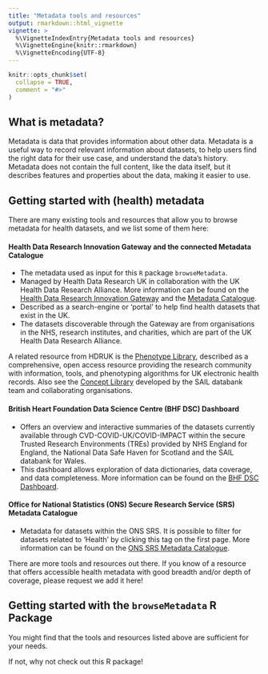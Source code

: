 ```yaml
---
title: "Metadata tools and resources"
output: rmarkdown::html_vignette
vignette: >
  %\VignetteIndexEntry{Metadata tools and resources}
  %\VignetteEngine{knitr::rmarkdown}
  %\VignetteEncoding{UTF-8}
---
```


```r
knitr::opts_chunk$set(
  collapse = TRUE,
  comment = "#>"
)
```

## What is metadata?

Metadata is data that provides information about other data. Metadata is a useful way to record relevant information about datasets, to help users find the right data for their use case, and understand the data's history. Metadata does not contain the full content, like the data itself, but it describes features and properties about the data, making it easier to use. 

## Getting started with (health) metadata 

There are many existing tools and resources that allow you to browse metadata for health datasets, and we list some of them here:

#### Health Data Research Innovation Gateway and the connected Metadata Catalogue

- The metadata used as input for this `R` package `browseMetadata`.
- Managed by Health Data Research UK in collaboration with the UK Health Data Research Alliance. More information can be found on the [Health Data Research Innovation Gateway](https://web.www.healthdatagateway.org/search?search=&datasetSort=latest&tab=Datasets) and the [Metadata Catalogue](https://modelcatalogue.cs.ox.ac.uk/hdruk_live/).
- Described as a search-engine or ‘portal’ to help find health datasets that exist in the UK.
- The datasets discoverable through the Gateway are from organisations in the NHS, research institutes, and charities, which are part of the UK Health Data Research Alliance.

A related resource from HDRUK is the [Phenotype Library](https://phenotypes.healthdatagateway.org), described as a comprehensive, open access resource providing the research community with information, tools, and phenotyping algorithms for UK electronic health records. Also see the [Concept Library](https://conceptlibrary.saildatabank.com) developed by the SAIL databank team and collaborating organisations.

#### British Heart Foundation Data Science Centre (BHF DSC) Dashboard

- Offers an overview and interactive summaries of the datasets currently available through CVD-COVID-UK/COVID-IMPACT within the secure Trusted Research Environments (TREs) provided by NHS England for England, the National Data Safe Haven for Scotland and the SAIL databank for Wales.
- This dashboard allows exploration of data dictionaries, data coverage, and data completeness. More information can be found on the [BHF DSC Dashboard](https://bhf-dsc-hds.shinyapps.io/cvd-covid-tre-dashboard).

#### Office for National Statistics (ONS) Secure Research Service (SRS) Metadata Catalogue

- Metadata for datasets within the ONS SRS. It is possible to filter for datasets related to 'Health' by clicking this tag on the first page. More information can be found on the [ONS SRS Metadata Catalogue](https://ons.metadata.works/).

There are more tools and resources out there. If you know of a resource that offers accessible health metadata with good breadth and/or depth of coverage, please request we add it here!

## Getting started with the `browseMetadata` R Package

You might find that the tools and resources listed above are sufficient for your needs. 

If not, why not check out this R package!
